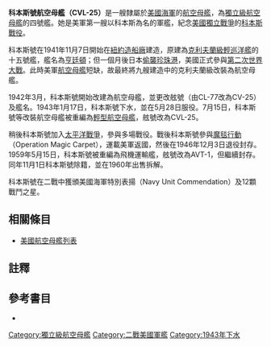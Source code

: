 {{noteTA
|G1=Military
|G2=Shipname
|G3=Aero
|G4=地名
}}
{{軍艦模板
|名稱= 科本斯 [[File:Flag_of_the_United_States.svg|30px]]<br />USS Cowpens CVL-25
|圖片= [[File:USS_Cowpens_(CVL-25)_underway_at_sea_on_17_July_1943_(80-G-K-74271).jpg|280px]]
|照片說明=科本斯號在美國東岸。攝於1943年7月17日。
|艦種= [[航空母艦|航空母艦]]
|艦級= [[獨立級航空母艦|獨立級]]（4號艦）
|製造= [[紐約造船廠|紐約造船廠]]
|動工= 1941年11月7日
|下水= 1943年1月17日
|服役= 1943年5月28日
|退役= 1947年1月13日
|結局= 1960年出售拆解
|除籍= 1959年11月1日
|標準= 一般：11,000噸<br />作戰：14,220噸
|滿載= 15,100噸
|長度= 整體：622呎6吋<br />水線：600呎
|闊度= 整體：109呎2吋<br />水線：71呎6吋
|吃水= 排水14,751噸時：約24呎
|極速= 31.6節<br />試航：31.46節
|鍋爐= 4座鍋爐<br />4座600千瓦蒸汽輪機<br />2座250千瓦柴油輪機<br />4軸
|出力= 設計：100,000軸馬力<br />試航：106,001軸馬力
|續航= 12,500海哩/15節<br />服役：8,325海哩/15節
|乘員= 140名軍官<br />1,321名水兵
|裝甲= 防護甲板：2吋<br />防水壁：3.75至5吋<br>舵機：0.75吋至5吋
|艦載機= 12架[[戰機|戰機]]<br>9架[[魚雷轟炸機|魚雷轟炸機]]<br>9架[[俯衝轟炸機|俯衝轟炸機]]
|裝備= 2門4聯裝[[波佛斯40毫米高射砲|40毫米高射砲]]<br />8門2聯裝40毫米高射砲<br />16挺20毫米機炮
|其它= 2座升降台<br />1座彈射器<br />模版參考來源：<ref>{{Harvnb|Friedman|1983|p=403}}獨立級配置，數據僅以設計及建造時為準。</ref>}}

'''科本斯號航空母艦（CVL-25）'''是一艘隸屬於[[美國海軍|美國海軍]]的[[航空母艦|航空母艦]]，為[[獨立級航空母艦|獨立級航空母艦]]的四號艦。她是美軍第一艘以科本斯為名的軍艦，紀念[[美國獨立戰爭|美國獨立戰爭]]的[[考彭斯戰役|科本斯戰役]]。

科本斯號在1941年11月7日開始在[[紐約造船廠|紐約造船廠]]建造，原建為[[克利夫蘭級輕巡洋艦|克利夫蘭級輕巡洋艦]]的十五號艦，艦名為[[亨廷頓|亨廷頓]]；但一個月後日本[[偷襲珍珠港|偷襲珍珠港]]，美國正式參與[[第二次世界大戰|第二次世界大戰]]。此時美軍[[航空母艦|航空母艦]]短缺，故最終將九艘建造中的克利夫蘭級改裝為航空母艦。

1942年3月，科本斯號開始改建為航空母艦，並更改舷號（由CL-77改為CV-25）及艦名。1943年1月17日，科本斯號下水，並在5月28日服役。7月15日，科本斯號等改裝航空母艦被重編為[[輕型航空母艦|輕型航空母艦]]，舷號改為CVL-25。

稍後科本斯號加入[[太平洋戰爭|太平洋戰爭]]，參與多場戰役。戰後科本斯號參與[[魔毯行動|魔毯行動]]（Operation Magic Carpet），運載美軍返國，然後在1946年12月3日退役封存。1959年5月15日，科本斯號被重編為飛機運輸艦，舷號改為AVT-1，但繼續封存。同年11月1日科本斯號除籍，並在1960年出售拆解。

科本斯號在二戰中獲頒美國海軍特別表揚（Navy Unit Commendation）及12顆戰鬥之星。

== 相關條目 ==
* [[美國航空母艦列表|美國航空母艦列表]]

== 註釋 ==
{{reflist|2}}

== 參考書目 ==
{{Commonscat|USS Cowpens (CVL-25)}}
{{海军主题}}

* {{Citation
|last = Friedman
|first = Norman
|author-link = 
|year = 1983
|title = U.S. Aircraft Carriers: An Illustrated Design History
|language = en
|publication-place = Annapolis, Maryland
|publisher = Naval Institute Press
|isbn = 0-87021-739-9}}

{{獨立級航空母艦}}
{{美國海軍輕巡洋艦}}{{美國航空母艦}}
{{DEFAULTSORT:Cowpens}}

[[Category:獨立級航空母艦|Category:獨立級航空母艦]]
[[Category:二戰美國軍艦|Category:二戰美國軍艦]]
[[Category:1943年下水|Category:1943年下水]]